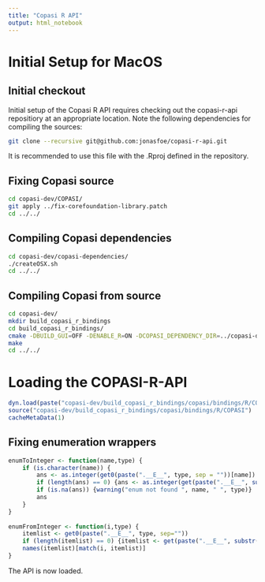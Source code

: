 ```yaml
---
title: "Copasi R API"
output: html_notebook
---
```


# Initial Setup for MacOS

## Initial checkout

Initial setup of the Copasi R API requires checking out the copasi-r-api repositiory at an appropriate location.
Note the following dependencies for compiling the sources:

```bash
git clone --recursive git@github.com:jonasfoe/copasi-r-api.git
```

It is recommended to use this file with the .Rproj defined in the repository.

## Fixing Copasi source

```bash
cd copasi-dev/COPASI/
git apply ../fix-corefoundation-library.patch
cd ../../
```

## Compiling Copasi dependencies

```bash
cd copasi-dev/copasi-dependencies/
./createOSX.sh
cd ../../
```

## Compiling Copasi from source

```bash
cd copasi-dev/
mkdir build_copasi_r_bindings
cd build_copasi_r_bindings/
cmake -DBUILD_GUI=OFF -DENABLE_R=ON -DCOPASI_DEPENDENCY_DIR=../copasi-dependencies/bin ../COPASI
make
cd ../../
```

# Loading the COPASI-R-API

```r
dyn.load(paste("copasi-dev/build_copasi_r_bindings/copasi/bindings/R/COPASI", .Platform$dynlib.ext, sep=""))
source("copasi-dev/build_copasi_r_bindings/copasi/bindings/R/COPASI")
cacheMetaData(1)
```

## Fixing enumeration wrappers

```r
enumToInteger <- function(name,type) {
    if (is.character(name)) {
        ans <- as.integer(get0(paste(".__E__", type, sep = ""))[name])
        if (length(ans) == 0) {ans <- as.integer(get(paste(".__E__", substr(type, 3, nchar(type)), sep = ""))[name])}
        if (is.na(ans)) {warning("enum not found ", name, " ", type)}
        ans
    }
}
  
enumFromInteger <- function(i,type) {
    itemlist <- get0(paste(".__E__", type, sep=""))
    if (length(itemlist) == 0) {itemlist <- get(paste(".__E__", substr(type, 3, nchar(type)), sep = ""))}
    names(itemlist)[match(i, itemlist)]
}
```

The API is now loaded.
